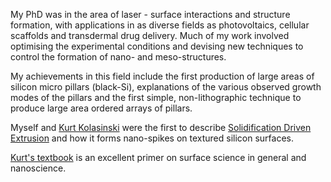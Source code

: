 My PhD was in the area of laser - surface interactions and structure formation, with applications in as diverse fields as photovoltaics, cellular scaffolds and transdermal drug delivery. Much of my work involved optimising the experimental conditions and devising new techniques to control the formation of nano- and meso-structures.

My achievements in this field include the first production of large areas of silicon micro pillars (black-Si), explanations of the various observed growth modes of the pillars and the first simple, non-lithographic technique to produce large area ordered arrays of pillars. 

Myself and [http://courses.wcupa.edu/kkolasinski/ Kurt Kolasinski] were the first to describe [[Solidification Driven Extrusion]] and how it forms nano-spikes on textured silicon surfaces.

[http://courses.wcupa.edu/kkolasinski/surfacescience/ Kurt's textbook] is an excellent primer on surface science in general and nanoscience.